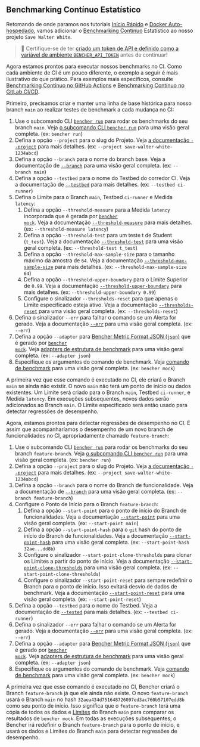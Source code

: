 
## Benchmarking Contínuo Estatístico

Retomando de onde paramos nos tutoriais
[Início Rápido][quick start] e [Docker Auto-hospedado][docker self-hosted],
vamos adicionar o [Benchmarking Contínuo][continuous benchmarking] Estatístico ao nosso projeto `Save Walter White`.

> 🐰 Certifique-se de ter
> [criado um token de API e definido como a variável de ambiente `BENCHER_API_TOKEN`][create an api token]
> antes de continuar!

[quick start]: /pt/docs/tutorial/quick-start/
[docker self-hosted]: /pt/docs/tutorial/docker/
[continuous benchmarking]: /pt/docs/explanation/continuous-benchmarking/
[create an api token]: /pt/docs/tutorial/quick-start/#create-an-api-token

Agora estamos prontos para executar nossos benchmarks no CI.
Como cada ambiente de CI é um pouco diferente,
o exemplo a seguir é mais ilustrativo do que prático.
Para exemplos mais específicos, consulte [Benchmarking Contínuo no GitHub Actions][github actions]
e [Benchmarking Contínuo no GitLab CI/CD][gitlab ci/cd].

[github actions]: /pt/docs/how-to/github-actions/
[gitlab ci/cd]: /pt/docs/how-to/gitlab-ci-cd/

Primeiro, precisamos criar e manter uma linha de base histórica para nosso branch `main` ao realizar testes de benchmark a cada mudança no CI:

<RunMainStatistical />

1. Use o subcomando CLI <code><a href="/pt/docs/explanation/bencher-run/">bencher run</a></code>
   para rodar os benchmarks do seu branch `main`.
   Veja [o subcomando CLI `bencher run`][bencher run] para uma visão geral completa.
   (ex: `bencher run`)
2. Defina a opção `--project` para o slug do Projeto.
   Veja [a documentação `--project`][project option] para mais detalhes.
   (ex: `--project save-walter-white-1234abcd`)
3. Defina a opção `--branch` para o nome do branch base.
   Veja a documentação de [`--branch`][branch option] para uma visão geral completa.
   (ex: `--branch main`)
4. Defina a opção `--testbed` para o nome do Testbed do corredor CI.
   Veja a documentação de [`--testbed`][testbed option] para mais detalhes.
   (ex: `--testbed ci-runner`)
5. Defina o Limite para o Branch `main`, Testbed `ci-runner` e Medida `latency`:
   1. Defina a opção `--threshold-measure` para a Medida `latency` incorporada que é gerada por <code><a href="/pt/docs/reference/bencher-metric-format/#bencher-mock">bencher mock</a></code>.
   Veja a documentação [`--threshold-measure`][threshold measure option] para mais detalhes.
   (ex: `--threshold-measure latency`)
   2. Defina a opção `--threshold-test` para um teste t de Student (`t_test`).
   Veja a documentação [`--threshold-test`][threshold test option] para uma visão geral completa.
   (ex: `--threshold-test t_test`)
   3. Defina a opção `--threshold-max-sample-size` para o tamanho máximo da amostra de `64`.
   Veja a documentação [`--threshold-max-sample-size`][threshold max sample size] para mais detalhes.
   (ex: `--threshold-max-sample-size 64`)
   4. Defina a opção `--threshold-upper-boundary` para o Limite Superior de `0.99`.
   Veja a documentação [`--threshold-upper-boundary`][threshold upper boundary] para mais detalhes.
   (ex: `--threshold-upper-boundary 0.99`)
   5. Configure o sinalizador `--thresholds-reset` para que apenas o Limite especificado esteja ativo.
   Veja a documentação [`--thresholds-reset`][thresholds reset] para uma visão geral completa.
   (ex: `--thresholds-reset`)
6. Defina o sinalizador `--err` para falhar o comando se um Alerta for gerado.
   Veja a documentação [`--err`][alert err] para uma visão geral completa.
   (ex: `--err`)
7. Defina a opção `--adapter` para [Bencher Metric Format JSON (`json`)][bmf] que é gerado por <code><a href="/pt/docs/reference/bencher-metric-format/#bencher-mock">bencher mock</a></code>.
   Veja [adapters de estrutura de benchmark][adapter json] para uma visão geral completa.
   (ex: `--adapter json`)
8. Especifique os argumentos do comando de benchmark.
   Veja [comando de benchmark][command argument] para uma visão geral completa.
   (ex: `bencher mock`)

A primeira vez que esse comando é executado no CI,
ele criará o Branch `main` se ainda não existir.
O novo `main` não terá um ponto de início ou dados existentes.
Um Limite será criado para o Branch `main`, Testbed `ci-runner`, e Medida `latency`.
Em execuções subsequentes, novos dados serão adicionados ao Branch `main`.
O Limite especificado será então usado para detectar regressões de desempenho.

[bencher run]: /pt/docs/explanation/bencher-run/
[project option]: /pt/docs/explanation/bencher-run/#--project-project
[branch option]: /pt/docs/explanation/branch-selection/#--branch-branch
[testbed option]: /pt/docs/explanation/bencher-run/#--testbed-testbed
[threshold measure option]: /pt/docs/explanation/thresholds/#--threshold-measure-measure
[threshold test option]: /pt/docs/explanation/thresholds/#--threshold-test-test
[threshold max sample size]: /pt/docs/explanation/thresholds/#--threshold-max-sample-size-size
[threshold upper boundary]: /pt/docs/explanation/thresholds/#--threshold-upper-boundary-boundary
[thresholds reset]: /pt/docs/explanation/thresholds/#--thresholds-reset
[alert err]: /pt/docs/explanation/thresholds/#--err
[bmf]: /pt/docs/reference/bencher-metric-format/
[adapter json]: /pt/docs/explanation/adapters/#-json
[command argument]: /pt/docs/explanation/bencher-run/#benchmark-command

Agora, estamos prontos para detectar regressões de desempenho no CI.
É assim que acompanharíamos o desempenho de um novo branch de funcionalidades no CI, apropriadamente chamado `feature-branch`:

<RunFeatureStatistical />

1. Use o subcomando CLI <code><a href="/pt/docs/explanation/bencher-run/">bencher run</a></code>
   para rodar os benchmarks do seu branch `feature-branch`.
   Veja [o subcomando CLI `bencher run`][bencher run] para uma visão geral completa.
   (ex: `bencher run`)
2. Defina a opção `--project` para o slug do Projeto.
   Veja [a documentação `--project`][project option] para mais detalhes.
   (ex: `--project save-walter-white-1234abcd`)
3. Defina a opção `--branch` para o nome do Branch de funcionalidade.
   Veja a documentação de [`--branch`][branch option] para uma visão geral completa.
   (ex: `--branch feature-branch`)
4. Configure o Ponto de Início para o Branch `feature-branch`:
   1. Defina a opção `--start-point` para o ponto de início do Branch de funcionalidades.
   Veja a documentação [`--start-point`][start point] para uma visão geral completa.
   (ex: `--start-point main`)
   2. Defina a opção `--start-point-hash` para o `git` hash do ponto de início do Branch de funcionalidades.
   Veja a documentação [`--start-point-hash`][start point hash] para uma visão geral completa.
   (ex: `--start-point-hash 32ae...dd8b`)
   3. Configure o sinalizador `--start-point-clone-thresholds` para clonar os Limites a partir do ponto de início.
   Veja a documentação [`--start-point-clone-thresholds`][start point clone thresholds] para uma visão geral completa.
   (ex: `--start-point-clone-thresholds`)
   4. Configure o sinalizador `--start-point-reset` para sempre redefinir o Branch para o ponto de início.
   Isso evitará desvio de dados de benchmark.
   Veja a documentação [`--start-point-reset`][start point reset] para uma visão geral completa.
   (ex: `--start-point-reset`)
5. Defina a opção `--testbed` para o nome do Testbed.
   Veja a documentação de [`--tested`][testbed option] para mais detalhes.
   (ex: `--testbed ci-runner`)
6. Defina o sinalizador `--err` para falhar o comando se um Alerta for gerado.
   Veja a documentação [`--err`][alert err] para uma visão geral completa.
   (ex: `--err`)
7. Defina a opção `--adapter` para [Bencher Metric Format JSON (`json`)][bmf] que é gerado por <code><a href="/pt/docs/reference/bencher-metric-format/#bencher-mock">bencher mock</a></code>.
   Veja [adapters de estrutura de benchmark][adapter json] para uma visão geral completa.
   (ex: `--adapter json`)
8. Especifique os argumentos do comando de benchmark.
   Veja [comando de benchmark][command argument] para uma visão geral completa.
   (ex: `bencher mock`)

A primeira vez que esse comando é executado no CI,
Bencher criará o Branch `feature-branch` já que ele ainda não existe.
O novo `feature-branch` usará o Branch `main`
no hash `32aea434d751648726097ed3ac760b57107edd8b` como seu ponto de início.
Isso significa que o `feature-branch` terá uma cópia de todos os dados e [Limites][thresholds]
do Branch `main` para comparar os resultados de `bencher mock`.
Em todas as execuções subsequentes, o Bencher irá redefinir o Branch `feature-branch` para o ponto de início,
e usará os dados e Limites do Branch `main` para detectar regressões de desempenho.

[start point]: /pt/docs/explanation/branch-selection/#--start-point-branch
[start point hash]: /pt/docs/explanation/branch-selection/#--start-point-hash-hash
[start point clone thresholds]: /pt/docs/explanation/branch-selection/#--start-point-clone-thresholds
[start point reset]: /pt/docs/explanation/branch-selection/#--start-point-reset
[thresholds]: /pt/docs/explanation/thresholds/